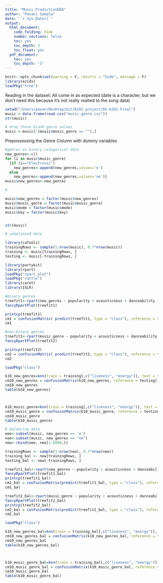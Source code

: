 ```yaml
---
title: "Music_PredictionEDA"
author: "Pavani Samala"
date: "`r Sys.Date()`"
output:
  html_document:
    code_folding: hide
    number_sections: false
    toc: yes
    toc_depth: 3
    toc_float: yes
  pdf_document:
    toc: yes
    toc_depth: '3'
---
```


```r
knitr::opts_chunk$set(warning = F, results = "hide", message = F)
library(ezids)
loadPkg("tree")
```


Reading in the dataset: All come in as expected (date is a character, but we don't need this because it's not really realted to the song data)

```r
setwd("/Users/pavan/Desktop/Git/6101 project/DS-6101-Final")
music = data.frame(read.csv("music_genre.csv"))
str(music)
```

```r
# drop those blank genre values 
music = music[!(music$music_genre == ""),]

```



Prepossessing the Genre Column with dummy variables
```r
#genres as binary categorical data
new_genres<-c()
for (i in music$music_genre) 
  {if (i=="Electronic")
    new_genres<-append(new_genres,values='e')
  else
    new_genres<-append(new_genres,values='ne')}
music$new_genres<-new_genres

#

```

```r
music$new_genres = factor(music$new_genres)
music$music_genre = factor(music$music_genre)
music$mode = factor(music$mode)
music$key = factor(music$key)


str(music)
```


```r
# unbalanced data

library(caTools)
trainingRows <- sample(1:nrow(music), 0.7*nrow(music))
training <- music[trainingRows, ]
testing <- music[-trainingRows, ]
```



```r
library(partykit)
library(rpart)
loadPkg("rpart.plot")
loadPkg("rattle")
library(caret)
library(ISLR)

#binary genres
treefit1<-rpart(new_genres ~ popularity + acousticness + danceability + energy + key +liveness + loudness + mode + speechiness + valence, data=training,method="class", control = list(maxdepth = 14))
fancyRpartPlot(treefit1)

printcp(treefit1)
cm1 = confusionMatrix( predict(treefit1, type = "class"), reference = training$new_genres )
cm1
```



```r
#non-binary genres
treefit2<-rpart(music_genre ~ popularity + acousticness + danceability + energy + key +liveness + loudness + mode + speechiness + valence, data=training, method="class", control = list(maxdepth = 14))
fancyRpartPlot(treefit2)

printcp(treefit2)
cm2 = confusionMatrix( predict(treefit2, type = "class"), reference = training$music_genre)
cm2
```

```r
loadPkg("class")

k10_new_genres=knn(train = training[,c("liveness", "energy")], test = testing[,c("liveness", "energy")], cl=training[,"new_genres"], k=10)
cm10_new_genres = confusionMatrix(k10_new_genres, reference = testing[,"new_genres"] )
cm10_new_genres
table(k10_new_genres)



k10_music_genre=knn(train = training[,c("liveness", "energy")], test = testing[,c("liveness", "energy")], cl=training[,"music_genre"], k=10)
cm10_music_genre = confusionMatrix(k10_music_genre, reference = testing[,"music_genre"] )
cm10_music_genre
table(k10_music_genre)

```







```r
# balancing data
eee<-subset(music, new_genres == 'e')
nee<-subset(music, new_genres == "ne")
new<-rbind(eee, nee[1:5000,])

trainingRows <- sample(1:nrow(new), 0.7*nrow(new))
training_bal <- new[trainingRows, ]
testing_bal <- new[-trainingRows, ]
```

```r

treefit1_bal<-rpart(new_genres ~ popularity + acousticness + danceability + energy + key +liveness + loudness + mode + speechiness + valence, data=training_bal, method="class", control = list(maxdepth = 4))
fancyRpartPlot(treefit1_bal)
printcp(treefit1_bal)
cm1_bal = confusionMatrix(predict(treefit1_bal, type = "class"), reference = training_bal$new_genres)
cm1_bal
```


```r

treefit2_bal<-rpart(music_genre ~ popularity + acousticness + danceability + energy + key +liveness + loudness + mode + speechiness + valence, data=training_bal, method="class", control = list(maxdepth = 4))
fancyRpartPlot(treefit2_bal)
printcp(treefit2_bal)
cm2_bal = confusionMatrix(predict(treefit2_bal, type = "class"), reference = training_bal$music_genre)
cm2_bal
```


```r
loadPkg("class")

k10_new_genres_bal=knn(train = training_bal[,c("liveness", "energy")], test = testing_bal[,c("liveness", "energy")], cl=training_bal[,"new_genres"], k=10)
cm10_new_genres_bal = confusionMatrix(k10_new_genres_bal, reference = testing_bal[,"new_genres"] )
cm10_new_genres_bal
table(k10_new_genres_bal)



k10_music_genre_bal=knn(train = training_bal[,c("liveness", "energy")], test = testing_bal[,c("liveness", "energy")], cl=training_bal[,"music_genre"], k=10)
cm10_music_genre_bal = confusionMatrix(k10_music_genre_bal, reference = testing_bal[,"music_genre"] )
cm10_music_genre_bal
table(k10_music_genre_bal)

```


```r
```